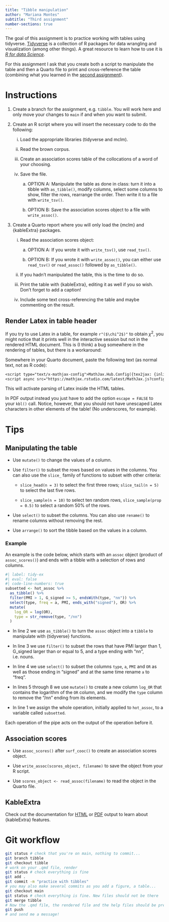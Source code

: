 ```yaml
---
title: "Tibble manipulation"
author: "Mariana Montes"
subtitle: "Third assignment"
number-sections: true
---
```


The goal of this assignment is to practice working with tables using tidyverse. [Tidyverse](https://www.tidyverse.org/) is a collection of R packages for data wrangling and visualization (among other things). A great resource to learn how to use it is [*R for data Science*](https://r4ds.had.co.nz/).

For this assignment I ask that you create both a script to manipulate the table and then a Quarto file to print and cross-reference the table (combining what you learned in the [second assignment](../quarto/crossref.qmd)).

# Instructions

1. Create a branch for the assignment, e.g. `tibble`. You will work here and only move your changes to `main` if and when you want to submit.

1. Create an R script where you will insert the necessary code to do the following:

    i) Load the appropriate libraries (tidyverse and mclm).

    i) Read the brown corpus.
    
    i) Create an association scores table of the collocations of a word of your choosing.
    
    i) Save the file.
    
        a. OPTION A: Manipulate the table as done in class: turn it into a tibble with `as_tibble()`, modify columns, select some columns to show, filter the rows, rearrange the order. Then write it to a file with `write_tsv()`.
        
        b. OPTION B: Save the association scores object to a file with `write_assoc()`.
  
1. Create a Quarto report where you will only load the {mclm} and {kableExtra} packages.

    i. Read the association scores object:

        a. OPTION A: If you wrote it with `write_tsv()`, use `read_tsv()`.
        
        b. OPTION B: If you wrote it with `write_assoc()`, you can either use `read_tsv()` or `read_assoc()` followed by `as_tibble()`.
        
    i. If you hadn't manipulated the table, this is the time to do so.
    
    i. Print the table with {kableExtra}, editing it as well if you so wish. Don't forget to add a caption!
    
    i. Include some text cross-referencing the table and maybe commenting on the result.

::: callout-tip
## Render Latex in table header

If you try to use Latex in a table, for example `r"($\chi^2$)"` to obtain $\chi^2$, you might notice that it prints well in the interactive session but not in the rendered HTML document. This is (I think) a bug somewhere in the rendering of tables, but there is a workaround:

Somewhere in your Quarto document, paste the following text (as normal text, not as R code):

```default
<script type="text/x-mathjax-config">MathJax.Hub.Config({tex2jax: {inlineMath: [["$","$"]]}})</script>
<script async src="https://mathjax.rstudio.com/latest/MathJax.js?config=TeX-AMS-MML_HTMLorMML"></script>
```

This will activate parsing of Latex inside the HTML tables.

In PDF output instead you just have to add the option `escape = FALSE` to your `kbl()` call. Notice, however, that you should not have unescaped Latex characters in other elements of the table! (No underscores, for example).

:::

# Tips

## Manipulating the table

- Use `mutate()` to change the values of a column.

- Use `filter()` to subset the rows based on values in the columns. You can also use the `slice_` family of functions to subset with other criteria:

  + `slice_head(n = 3)` to select the first three rows; `slice_tail(n = 5)` to select the last five rows.
  
  + `slice_sample(n = 10)` to select ten random rows, `slice_sample(prop = 0.5)` to select a random 50% of the rows.
  
- Use `select()` to subset the columns. You can also use `rename()` to rename columns without removing the rest.

- Use `arrange()` to sort the tibble based on the values in a column.

::: {.callout-tip collapse=true}
### Example

An example is the code below, which starts with an `assoc` object (product of `assoc_scores()`) and ends with a tibble with a selection of rows and columns.

```r
#| label: tidy-ex
#| eval: false
#| code-line-numbers: true
subsetted <- hot_assoc %>% 
  as_tibble() %>% 
  filter(PMI > 1, G_signed >= 5, endsWith(type, "nn")) %>% 
  select(type, freq = a, PMI, ends_with("signed"), OR) %>% 
  mutate(
    log_OR = log(OR),
    type = str_remove(type, "/nn")
  )
```

- In line 2 we use `as_tibble()` to turn the `assoc` object into a `tibble` to manipulate with {tidyverse} functions.

- In line 3 we use `filter()` to subset the rows that have PMI larger than 1, G_signed larger than or equal to 5, and a type ending with "nn", i.e. nouns.

- In line 4 we use `select()` to subset the columns `type`, `a`, `PMI` and `OR` as well as those ending in "signed" and at the same time rename `a` to "freq". 

- In lines 5 through 8 we use `mutate()` to create a new column `log_OR` that contains the logarithm of the `OR` column, and we modify the `type` column to remove the "/nn" ending from its elements.

- In line 1 we assign the whole operation, initially applied to `hot_assoc`, to a variable called `subsetted`.

Each operation of the pipe acts on the output of the operation before it.
:::

## Association scores

- Use `assoc_scores()` after `surf_cooc()` to create an association scores object.

- Use `write_assoc(scores_object, filename)` to save the object from your R script.

- Use `scores_object <- read_assoc(filename)` to read the object in the Quarto file.

## KableExtra

Check out the documentation for [HTML](https://cran.r-project.org/web/packages/kableExtra/vignettes/awesome_table_in_html.html) or [PDF](https://cran.r-project.org/web/packages/kableExtra/vignettes/awesome_table_in_pdf.pdf) output to learn about {kableExtra} features.

# Git workflow {#sec-git}

```bash
git status # check that you're on main, nothing to commit...
git branch tibble
git checkout tibble
# work on your .qmd file, render
git status # check everything is fine
git add .
git commit -m "practice with tibbles"
# you may also make several commits as you add a figure, a table...
git checkout main
git status # check everything is fine. New files should not be there
git merge tibble
# Now the .qmd file, the rendered file and the help files should be present
git push
# and send me a message!
```
